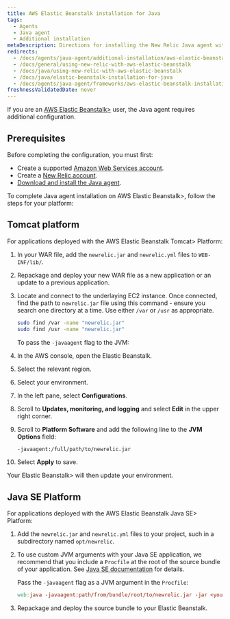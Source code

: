 ```yaml
---
title: AWS Elastic Beanstalk installation for Java
tags:
  - Agents
  - Java agent
  - Additional installation
metaDescription: Directions for installing the New Relic Java agent with Elastic Beanstalk.
redirects:
  - /docs/agents/java-agent/additional-installation/aws-elastic-beanstalk-installation-java
  - /docs/general/using-new-relic-with-aws-elastic-beanstalk
  - /docs/java/using-new-relic-with-aws-elastic-beanstalk
  - /docs/java/elastic-beanstalk-installation-for-java
  - /docs/agents/java-agent/frameworks/aws-elastic-beanstalk-installation-java
freshnessValidatedDate: never
---
```


If you are an [<DoNotTranslate>AWS Elastic Beanstalk</DoNotTranslate>>](http://docs.amazonwebservices.com/elasticbeanstalk/latest/gsg/) user, the Java agent requires additional configuration.

## Prerequisites

Before completing the configuration, you must first:

* Create a supported [Amazon Web Services account](http://aws.amazon.com/elasticbeanstalk/).
* Create a [New Relic account](http://newrelic.com/signup).
* [Download and install the Java agent](/docs/agents/java-agent/installation/java-agent-manual-installation).

To complete Java agent installation on <DoNotTranslate>AWS Elastic Beanstalk</DoNotTranslate>>, follow the steps for your platform:

## Tomcat platform

For applications deployed with the <DoNotTranslate>AWS Elastic Beanstalk Tomcat</DoNotTranslate>> Platform:

1. In your WAR file, add the `newrelic.jar` and `newrelic.yml` files to `WEB-INF/lib/`.
2. Repackage and deploy your new WAR file as a new application or an update to a previous application.
3. Locate and connect to the underlaying EC2 instance. Once connected, find the path to `newrelic.jar` file using this command - ensure you search one directory at a time. Use either `/var` or `/usr` as appropriate.

    ```sh
    sudo find /var -name "newrelic.jar"
    sudo find /usr -name "newrelic.jar"
    ```
    
    To pass the `-javaagent` flag to the JVM:

4. In the AWS console, open the Elastic Beanstalk.
5. Select the relevant region.
6. Select your environment.
7. In the left pane, select <DNT>**Configurations**</DNT>.
8. Scroll to <DNT>**Updates, monitoring, and logging**</DNT> and select <DNT>**Edit**</DNT> in the upper right corner.
9. Scroll to <DNT>**Platform Software**</DNT> and add the following line to the <DNT>**JVM Options**</DNT> field:

    ```sh
    -javaagent:/full/path/to/newrelic.jar
    ```
7. Select <DNT>**Apply**</DNT> to save.

Your <DoNotTranslate>Elastic Beanstalk</DoNotTranslate>> will then update your environment.

## Java SE Platform

For applications deployed with the <DoNotTranslate>AWS Elastic Beanstalk Java SE</DoNotTranslate>> Platform:

1. Add the `newrelic.jar` and `newrelic.yml` files to your project, such in a subdirectory named `opt/newrelic`.

2. To use custom JVM arguments with your Java SE application, we recommend that you include a `Procfile` at the root of the source bundle of your application. See [Java SE documentation](https://docs.aws.amazon.com/elasticbeanstalk/latest/dg/java-se-platform.html) for details.    

    Pass the `-javaagent` flag as a JVM argument in the `Procfile`:

    ```makefile
    web:java -javaagent:path/from/bundle/root/to/newrelic.jar -jar <your-application>.jar
    ```
3. Repackage and deploy the source bundle to your Elastic Beanstalk.
